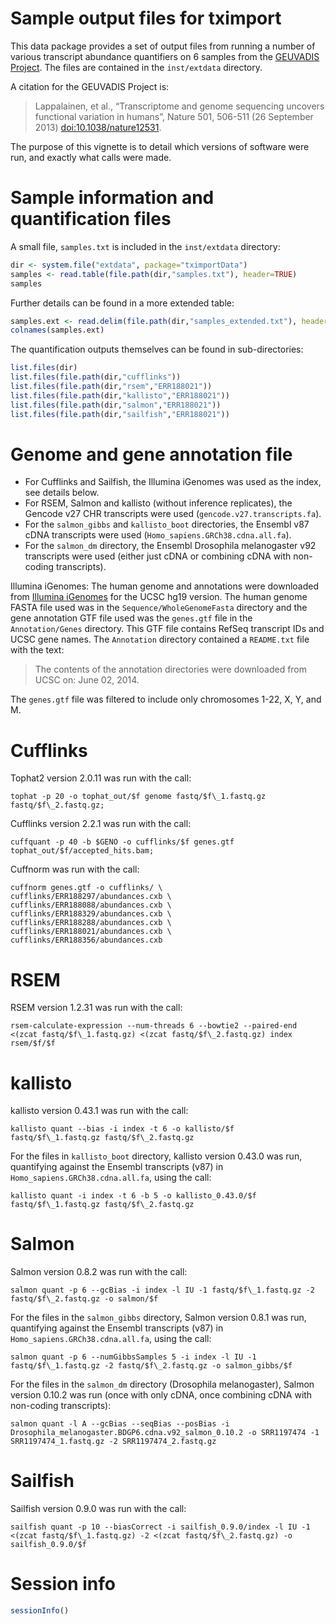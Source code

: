 <!--
%\VignetteEngine{knitr::knitr}
%\VignetteIndexEntry{Sample output files for tximport}
-->

# Sample output files for tximport

This data package provides a set of output files from running a number
of various transcript abundance quantifiers on 6 samples from the
[GEUVADIS Project](http://www.geuvadis.org/web/geuvadis). The
files are contained in the `inst/extdata` directory.

A citation for the GEUVADIS Project is:

> Lappalainen, et al., "Transcriptome and genome sequencing uncovers
> functional variation in humans", Nature 501, 506-511 (26 September
> 2013) [doi:10.1038/nature12531](http://dx.doi.org/10.1038/nature12531).

The purpose of this vignette is to detail which versions of software
were run, and exactly what calls were made.

# Sample information and quantification files

A small file, `samples.txt` is included in the `inst/extdata` directory:

```r
dir <- system.file("extdata", package="tximportData")
samples <- read.table(file.path(dir,"samples.txt"), header=TRUE)
samples
```

Further details can be found in a more extended table:

```r
samples.ext <- read.delim(file.path(dir,"samples_extended.txt"), header=TRUE)
colnames(samples.ext)
```

The quantification outputs themselves can be found in sub-directories:

```r
list.files(dir)
list.files(file.path(dir,"cufflinks"))
list.files(file.path(dir,"rsem","ERR188021"))
list.files(file.path(dir,"kallisto","ERR188021"))
list.files(file.path(dir,"salmon","ERR188021"))
list.files(file.path(dir,"sailfish","ERR188021"))
```

# Genome and gene annotation file

* For Cufflinks and Sailfish, the Illumina iGenomes was used as the index, see details below. 
* For RSEM, Salmon and kallisto (without inference replicates), 
  the Gencode v27 CHR transcripts were used (`gencode.v27.transcripts.fa`).
* For the `salmon_gibbs` and `kallisto_boot` directories, 
  the Ensembl v87 cDNA transcripts were used (`Homo_sapiens.GRCh38.cdna.all.fa`).
* For the `salmon_dm` directory, the Ensembl Drosophila melanogaster
  v92 transcripts were used (either just cDNA or combining cDNA with
  non-coding transcripts).

Illumina iGenomes: The human genome and annotations were downloaded from
[Illumina iGenomes](https://support.illumina.com/sequencing/sequencing_software/igenome.html)
for the UCSC hg19 version. The human genome FASTA file used was in the
`Sequence/WholeGenomeFasta` directory and the gene annotation GTF file used
was the `genes.gtf` file in the `Annotation/Genes` directory. This GTF
file contains RefSeq transcript IDs and UCSC gene names. The
`Annotation` directory contained a `README.txt` file with the text:

> The contents of the annotation directories were downloaded from UCSC
> on: June 02, 2014.

The `genes.gtf` file was filtered to include only chromosomes
1-22, X, Y, and M.

# Cufflinks

Tophat2 version 2.0.11 was run with the call:

```
tophat -p 20 -o tophat_out/$f genome fastq/$f\_1.fastq.gz fastq/$f\_2.fastq.gz;
```

Cufflinks version 2.2.1 was run with the call:

```
cuffquant -p 40 -b $GENO -o cufflinks/$f genes.gtf tophat_out/$f/accepted_hits.bam;
```

Cuffnorm was run with the call:

```
cuffnorm genes.gtf -o cufflinks/ \
cufflinks/ERR188297/abundances.cxb \
cufflinks/ERR188088/abundances.cxb \
cufflinks/ERR188329/abundances.cxb \
cufflinks/ERR188288/abundances.cxb \
cufflinks/ERR188021/abundances.cxb \
cufflinks/ERR188356/abundances.cxb 
```

# RSEM

RSEM version 1.2.31 was run with the call:

```
rsem-calculate-expression --num-threads 6 --bowtie2 --paired-end <(zcat fastq/$f\_1.fastq.gz) <(zcat fastq/$f\_2.fastq.gz) index rsem/$f/$f
```

# kallisto

kallisto version 0.43.1 was run with the call:

```
kallisto quant --bias -i index -t 6 -o kallisto/$f fastq/$f\_1.fastq.gz fastq/$f\_2.fastq.gz
```

For the files in `kallisto_boot` directory, kallisto version 0.43.0
was run, quantifying against the Ensembl transcripts (v87) in
`Homo_sapiens.GRCh38.cdna.all.fa`, using the call:

```
kallisto quant -i index -t 6 -b 5 -o kallisto_0.43.0/$f fastq/$f\_1.fastq.gz fastq/$f\_2.fastq.gz
```

# Salmon

Salmon version 0.8.2 was run with the call:

```
salmon quant -p 6 --gcBias -i index -l IU -1 fastq/$f\_1.fastq.gz -2 fastq/$f\_2.fastq.gz -o salmon/$f
```

For the files in the `salmon_gibbs` directory, Salmon version 0.8.1
was run, quantifying against the Ensembl transcripts (v87) in 
`Homo_sapiens.GRCh38.cdna.all.fa`, using the call:

```
salmon quant -p 6 --numGibbsSamples 5 -i index -l IU -1 fastq/$f\_1.fastq.gz -2 fastq/$f\_2.fastq.gz -o salmon_gibbs/$f
```

For the files in the `salmon_dm` directory (Drosophila melanogaster),
Salmon version 0.10.2 was run (once with only cDNA, once combining
cDNA with non-coding transcripts):

```
salmon quant -l A --gcBias --seqBias --posBias -i Drosophila_melanogaster.BDGP6.cdna.v92_salmon_0.10.2 -o SRR1197474 -1 SRR1197474_1.fastq.gz -2 SRR1197474_2.fastq.gz
```

# Sailfish

Sailfish version 0.9.0 was run with the call:

```
sailfish quant -p 10 --biasCorrect -i sailfish_0.9.0/index -l IU -1 <(zcat fastq/$f\_1.fastq.gz) -2 <(zcat fastq/$f\_2.fastq.gz) -o sailfish_0.9.0/$f
```

# Session info

```r
sessionInfo()
```


